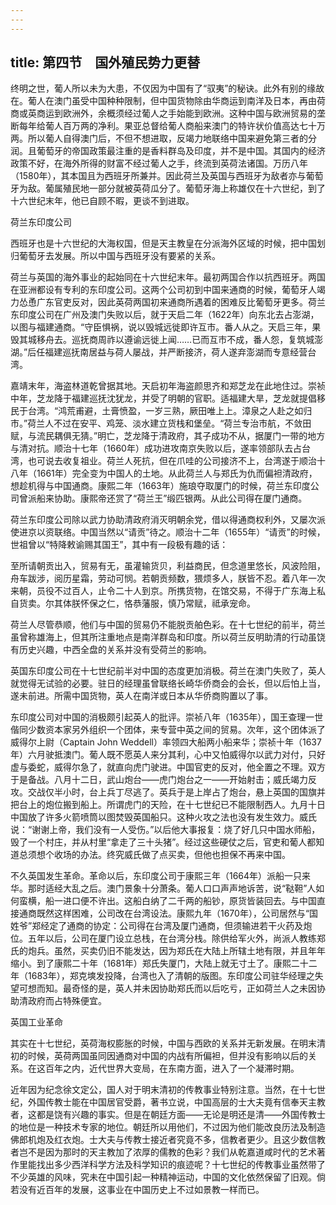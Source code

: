 ```yaml
---
---
---
```

title: 第四节　国外殖民势力更替
---




终明之世，葡人所以未为大患，不仅因为中国有了“驭夷”的秘诀。此外有别的缘故在。葡人在澳门虽受中国种种限制，但中国货物除由华商运到南洋及日本，再由荷商或英商运到欧洲外，余概须经过葡人之手始能到欧洲。这种中国与欧洲贸易的垄断每年给葡人百万两的净利。果亚总督给葡人商船来澳门的特许状价值高达七十万两。所以葡人自得澳门后，不但不想进取，反竭力地联络中国来避免第三者的分润。且葡萄牙的帝国政策最注重的是香料群岛及印度，并不是中国。其国内的经济政策不好，在海外所得的财富不经过葡人之手，终流到英荷法诸国。万历八年（1580年），其本国且为西班牙所兼并。因此荷兰及英国与西班牙为敌者亦与葡萄牙为敌。葡属殖民地一部分就被英荷瓜分了。葡萄牙海上称雄仅在十六世纪，到了十六世纪末年，他已自顾不暇，更谈不到进取。



荷兰东印度公司

西班牙也是十六世纪的大海权国，但是天主教皇在分派海外区域的时候，把中国划归葡萄牙去发展。所以中国与西班牙没有要紧的关系。

荷兰与英国的海外事业的起始同在十六世纪末年。最初两国合作以抗西班牙。两国在亚洲都设有专利的东印度公司。这两个公司初到中国来通商的时候，葡萄牙人竭力怂恿广东官吏反对，因此英荷两国初来通商所遇着的困难反比葡萄牙更多。荷兰东印度公司在广州及澳门失败以后，就于天启二年（1622年）向东北去占澎湖，以图与福建通商。“守臣惧祸，说以毁城远徙即许互市。番人从之。天启三年，果毁其城移舟去。巡抚商周祚以遵谕远徙上闻……已而互市不成，番人怨，复筑城澎湖。”后任福建巡抚南居益与荷人屡战，并严断接济，荷人遂弃澎湖而专意经营台湾。

嘉靖末年，海盗林道乾曾据其地。天启初年海盗颜思齐和郑芝龙在此地住过。崇祯中年，芝龙降于福建巡抚沈犹龙，并受了明朝的官职。适福建大旱，芝龙就提倡移民于台湾。“鸿荒甫避，土膏愤盈，一岁三熟，厥田唯上上。漳泉之人赴之如归市。”荷兰人不过在安平、鸡笼、淡水建立货栈和堡垒。“荷兰专治市航，不敛田赋，与流民耦俱无猜。”明亡，芝龙降于清政府，其子成功不从，据厦门一带的地方与清对抗。顺治十七年（1660年）成功进攻南京失败以后，遂率领部队去占台湾，也可说去收复祖业。荷兰人死抗，但在爪哇的公司接济不上，台湾遂于顺治十八年（1661年）完全变为中国人的土地。从此荷兰人与郑氏为仇而偏袒清政府，想趁机得与中国通商。康熙二年（1663年）施琅夺取厦门的时候，荷兰东印度公司曾派船来协助。康熙帝还赏了“荷兰王”缎匹银两。从此公司得在厦门通商。

荷兰东印度公司除以武力协助清政府消灭明朝余党，借以得通商权利外，又屡次派使进京以资联络。中国当然以“请贡”待之。顺治十二年（1655年）“请贡”的时候，世祖曾以“特降敕谕赐其国王”，其中有一段极有趣的话：

至所请朝贡出入，贸易有无，虽灌输货贝，利益商民，但念道里悠长，风波险阻，舟车跋涉，阅历星霜，劳动可悯。若朝贡频数，猥烦多人，朕皆不忍。着八年一次来朝，员役不过百人，止令二十人到京。所携货物，在馆交易，不得于广东海上私自货卖。尔其体朕怀保之仁，恪恭藩服，慎乃常赋，祗承宠命。

荷兰人尽管恭顺，他们与中国的贸易仍不能脱贡舶色彩。在十七世纪的前半，荷兰虽曾称雄海上，但其所注重地点是南洋群岛和印度。所以荷兰反明助清的行动虽饶有历史兴趣，中西全盘的关系并没有受荷兰的影响。

英国东印度公司在十七世纪前半对中国的态度更加消极。荷兰在澳门失败了，英人就觉得无试验的必要。驻日的经理虽曾联络长崎华侨商会的会长，但以后怕上当，遂未前进。所需中国货物，英人在南洋或日本从华侨商购置以了事。

东印度公司对中国的消极颇引起英人的批评。崇祯八年（1635年），国王查理一世偕同少数资本家另外组织一个团体，来专营中英之间的贸易。次年，这个团体派了威得尔上尉（Captain John Weddell）率领四大船两小船来华；崇祯十年（1637年）六月驶抵澳门。葡人既不愿英人来分其利，心中又怕威得尔以武力对付，只好虚与委蛇，威得尔急了，就直向虎门驶进。中国官吏的反对，他全置之不理。双方于是备战。八月十二日，武山炮台——虎门炮台之一——开始射击；威氏竭力反攻。交战仅半小时，台上兵丁尽逃了。英兵于是上岸占了炮台，悬上英国的国旗并把台上的炮位搬到船上。所谓虎门的天险，在十七世纪已不能限制西人。九月十日中国放了许多火箭喷筒以图焚毁英国船只。这种火攻之法也没有发生效力。威氏说：“谢谢上帝，我们没有一人受伤。”以后他大事报复：烧了好几只中国水师船，毁了一个村庄，并从村里“拿走了三十头猪”。经过这些硬仗之后，官吏和葡人都知道总须想个收场的办法。终究威氏做了点买卖，但他也担保不再来中国。

不久英国发生革命。革命以后，东印度公司于康熙三年（1664年）派船一只来华。那时适经大乱之后。澳门景象十分萧条。葡人口口声声地诉苦，说“鞑靼”人如何蛮横，船一进口便不许出。这船白纳了二千两的船钞，原货皆装回去。与中国直接通商既然这样困难，公司改在台湾设法。康熙九年（1670年），公司居然与“国姓爷”郑经定了通商的协定：公司得在台湾及厦门通商，但须输进若干火药及炮位。五年以后，公司在厦门设立总栈，在台湾分栈。除供给军火外，尚派人教练郑氏的炮兵。虽然，买卖仍旧不能发达，因为郑氏在大陆上所辖土地有限，并且年年缩小。到了康熙二十年（1681年）郑氏失厦门，大陆上就无寸土了。康熙二十二年（1683年），郑克塽发投降，台湾也入了清朝的版图。东印度公司驻华经理之失望可想而知。最奇怪的是，英人并未因协助郑氏而以后吃亏，正如荷兰人之未因协助清政府而占特殊便宜。



英国工业革命

其实在十七世纪，英荷海权膨胀的时候，中国与西欧的关系并无新发展。在明末清初的时候，英荷两国虽同因通商对中国的内战有所偏袒，但并没有影响以后的关系。在这百年之内，近代世界大变局，在东南方面，进入了一个凝滞时期。

近年因为纪念徐文定公，国人对于明末清初的传教事业特别注意。当然，在十七世纪，外国传教士能在中国居官受爵，著书立说，中国高层的士大夫竟有信奉天主教者，这都是饶有兴趣的事实。但是在朝廷方面——无论是明还是清——外国传教士的地位是一种技术专家的地位。朝廷所以用他们，不过因为他们能改良历法及制造佛郎机炮及红衣炮。士大夫与传教士接近者究竟不多，信教者更少。且这少数信教者岂不是因为那时的天主教加了浓厚的儒教的色彩？我们从乾嘉道咸时代的艺术著作里能找出多少西洋科学方法及科学知识的痕迹呢？十七世纪的传教事业虽然带了不少英雄的风味，究未在中国引起一种精神运动，中国的文化依然保留了旧观。倘若没有近百年的发展，这事业在中国历史上不过如景教一样而已。